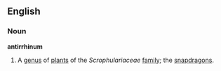 ==English==
===Noun===
'''antirrhinum'''
{{wikipedia}}
# A [[genus]] of [[plant]]s of the ''Scrophulariaceae'' [[family]]; the [[snapdragon]]s.